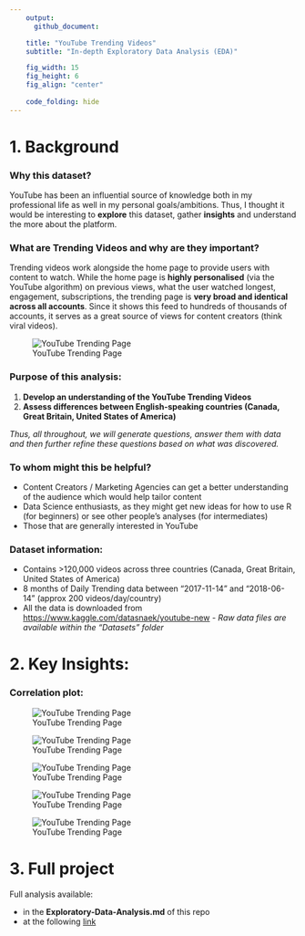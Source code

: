 ```yaml
---
    output:
      github_document:

    title: "YouTube Trending Videos"
    subtitle: "In-depth Exploratory Data Analysis (EDA)"

    fig_width: 15 
    fig_height: 6
    fig_align: "center"
    
    code_folding: hide
---
```


# 1. Background


### Why this dataset?
YouTube has been an influential source of knowledge both in my professional life as well in my personal goals/ambitions. Thus, I thought it would be interesting to **explore** this dataset, gather **insights** and understand the more about the platform.


### What are Trending Videos and why are they important? 
Trending videos work alongside the home page to provide users with content to watch. While the home page is **highly personalised** (via the YouTube algorithm) on previous views, what the user watched longest, engagement, subscriptions, the trending page is **very broad and identical across all accounts**. Since it shows this feed to hundreds of thousands of accounts, it serves as a great source of views for content creators (think viral videos).


![YouTube Trending Page](_support files/Trending Example.png)


### Purpose of this analysis:
1. **Develop an understanding of the YouTube Trending Videos**
2. **Assess differences between English-speaking countries (Canada, Great Britain, United States of America)**
                                      

*Thus, all throughout, we will generate questions, answer them with data and then further refine these questions based on what was discovered.*


### To whom might this be helpful?
* Content Creators / Marketing Agencies can get a better understanding of the audience which would help tailor content
* Data Science enthusiasts, as they might get new ideas for how to use R (for beginners) or see other people's analyses (for intermediates)
* Those that are generally interested in YouTube


### Dataset information:
* Contains >120,000 videos across three countries (Canada, Great Britain, United States of America)
* 8 months of Daily Trending data between "2017-11-14" and "2018-06-14" (approx 200 videos/day/country)
* All the data is downloaded from <https://www.kaggle.com/datasnaek/youtube-new> - *Raw data files are available within the "Datasets" folder*


# 2. Key Insights:


### Correlation plot:
![YouTube Trending Page](Exploratory-Data-Analysis_files\figure-gfm\1 - Correlation Plot-1.png)

![YouTube Trending Page](Exploratory-Data-Analysis_files\figure-gfm\2 - overall videos by country-1.png)

![YouTube Trending Page](Exploratory-Data-Analysis_files\figure-gfm\3 - Trending Days Timespan-1.png)

![YouTube Trending Page](Exploratory-Data-Analysis_files\figure-gfm\4- View Spread-1.png)

![YouTube Trending Page](Exploratory-Data-Analysis_files\figure-gfm\5 - Views by Category-1.png)

# 3. Full project
Full analysis available:

* in the **Exploratory-Data-Analysis.md** of this repo 
* at the following [link](https://github.com/peterhontaru/YouTube-Trending-Videos-EDA/blob/master/Exploratory-Data-Analysis.md)

